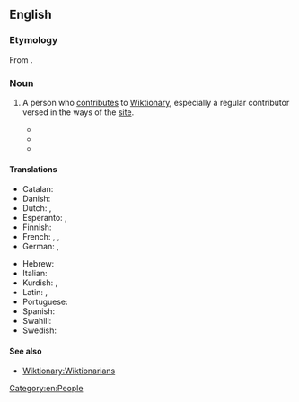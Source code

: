 ==English==

===Etymology===
From {{suffix|en|Wiktionary|ian}}.

===Noun===
{{en-noun}}

# {{lb|en|Wiktionary and WMF jargon}} A person who [[contribute]]s to [[Wiktionary]], especially a regular contributor versed in the ways of the [[site]].
#* {{quote-book|en|year=2008|author=Phoebe Ayers|author2=Charles Matthews|author3=Ben Yates|title=How Wikipedia Works: And How You Can Be a Part of It|publisher=No Starch Press|page=430|passage=An outside project called Omegawiki, started by a handful of '''Wiktionarians''', is working on a grand combination of data from Wiktionary into a single dictionary for all languages.}}
#* {{quote-book|en|year=2012|title=Electronic Lexicography|editors=Sylviane Granger; Magali Paquot|publisher=Oxford University Press|page=271|passage=Wiktionary contributors are called '''Wiktionarians'''.}}
#* {{quote-journal|en|year=2013|author=Robert Lew|title=User-generated content (UGC) in online English dictionaries|journal=OPAL - Online publizierte Arbeiten zur Linguistik|issue=§ 5.1|passage=Wiktionary is compiled through a collaborative process by a large community of Web users, in this context called '''Wiktionarians'''.}}

====Translations====
{{trans-top|A person who contributes to Wiktionary}}
* Catalan: {{t+|ca|viccionaire|m|f}}
* Danish: {{t|da|Wiktionarist|c}}
* Dutch: {{t|nl|Wikiwoordenboekmedewerker|m}}, {{t|nl|Wikiwoordenboekmedewerkster|f}}
* Esperanto: {{t|eo|Vikivortaristo}}, {{t|eo|Vikivortaristino}} {{q|female}}
* Finnish: {{t|fi|Wiktionaristi}}
* French: {{t+|fr|wiktionnariste|m|f}}, {{t+|fr|wikidémicien|m}}, {{t+|fr|wikidémicienne|f}}
* German: {{t|de|Wiktionärist|m}}, {{t|de|Wiktionäristin|f}}
{{trans-mid}}
* Hebrew: {{t+|he|ויקימילונאי}}
* Italian: {{t|it|wiktionarista|m|f}}
* Kurdish: {{t+|ku|wîkîferhengvan}}, {{t+|ku|wîksiyonarîst}}
* Latin: {{t|la|Viktionarianus|m}}, {{t|la|Viktionariana|f}}
* Portuguese: {{t+|pt|wikcionarista|m|f}}
* Spanish: {{t+|es|wikcionarista|m|f}}
* Swahili: {{t|sw|mbuni wikamusi}}
* Swedish: {{t|sv|wiktionarian|c}}
{{trans-bottom}}

====See also====
* [[Wiktionary:Wiktionarians]]

[[Category:en:People]]